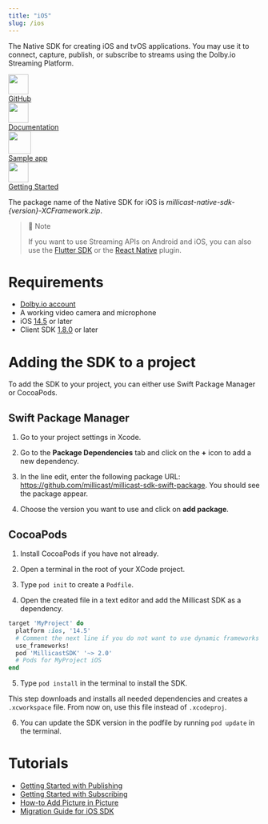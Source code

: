 ```yaml
---
title: "iOS"
slug: /ios
---
```

The Native SDK for creating iOS and tvOS applications. You may use it to connect, capture, publish, or subscribe to streams using the Dolby.io Streaming Platform.

<div class="dolbyio-cards-container">

 <a class="dolbyio-card dolbyio-card-1" href="https://github.com/millicast/millicast-native-sdk/releases">
 <div class="dolbyio-card-image">
 <img width="40px" src="https://files.readme.io/3f65ad7-github_svg.svg"/>
 </div>
 <div class="dolbyio-card-header">GitHub</div>
 <div class="dolbyio-card-description">
 </div>
 </a>

 <a class="dolbyio-card dolbyio-card-2" href="https://millicast.github.io/doc/latest/apple/documentation/millicastsdk">
 <div class="dolbyio-card-image">
 <img width="40px" class="dolbyio-card-svg-icon" src="https://files.readme.io/049dc13-documentation_icon.svg"/>
 </div>
 <div class="dolbyio-card-header">Documentation</div>
 <div class="dolbyio-card-description">
 </div>
 </a>

 <a class="dolbyio-card dolbyio-card-3" href="https://github.com/dolbyio-samples/stream-sdk-ios-getting-started">
 <div class="dolbyio-card-image">
 <img width="45px" class="dolbyio-card-svg-icon" src="https://files.readme.io/0c11f2f-sampleapp_icon.svg"/>
 </div>
 <div class="dolbyio-card-header">Sample app</div>
 <div class="dolbyio-card-description">
 </div>
 </a>

 <a class="dolbyio-card dolbyio-card-4" href="/millicast/client-sdks/ios-getting-started-with-publishing">
 <div class="dolbyio-card-image">
 <img width="40px" class="dolbyio-card-svg-icon" src="https://files.readme.io/dde6508-GettingStarted-default.svg"/>
 </div>
 <div class="dolbyio-card-header">Getting Started</div>
 <div class="dolbyio-card-description">
 </div>
 </a>

</div>

The package name of the Native SDK for iOS is _millicast-native-sdk-\{version\}-XCFramework.zip_.

> 📘 Note
>
> If you want to use Streaming APIs on Android and iOS, you can also use the [Flutter SDK](/millicast/client-sdks/flutter.mdx) or the [React Native](/millicast/client-sdks/rn.mdx) plugin.

# Requirements

- [Dolby.io account](https://dashboard.dolby.io/signup)
- A working video camera and microphone
- iOS [14.5](https://support.apple.com/en-us/HT211808) or later
- Client SDK [1.8.0](https://github.com/millicast/millicast-native-sdk/releases) or later

# Adding the SDK to a project

To add the SDK to your project, you can either use Swift Package Manager or CocoaPods.

## Swift Package Manager

1. Go to your project settings in Xcode.

2. Go to the **Package Dependencies** tab and click on the **+** icon to add a new dependency.

3. In the line edit, enter the following package URL: https://github.com/millicast/millicast-sdk-swift-package. You should see the package appear.

4. Choose the version you want to use and click on **add package**.

## CocoaPods

1. Install CocoaPods if you have not already.

2. Open a terminal in the root of your XCode project.

3. Type `pod init` to create a `Podfile`.

4. Open the created file in a text editor and add the Millicast SDK as a dependency.

```ruby
target 'MyProject' do
  platform :ios, '14.5'
  # Comment the next line if you do not want to use dynamic frameworks
  use_frameworks!
  pod 'MillicastSDK' '~> 2.0'
  # Pods for MyProject iOS
end
```

5. Type `pod install` in the terminal to install the SDK.

This step downloads and installs all needed dependencies and creates a `.xcworkspace` file. From now on, use this file instead of `.xcodeproj`.

6. You can update the SDK version in the podfile by running `pod update` in the terminal.

# Tutorials

- [Getting Started with Publishing](/millicast/client-sdks/ios/ios-getting-started-with-publishing.md)
- [Getting Started with Subscribing](/millicast/client-sdks/ios/ios-getting-started-with-subscribing.md)
- [How-to Add Picture in Picture](/millicast/client-sdks/ios/ios-how-to-add-picture-in-picture.mdx)
- [Migration Guide for iOS SDK](/millicast/client-sdks/ios/ios-sdk-migration-guide.mdx)
